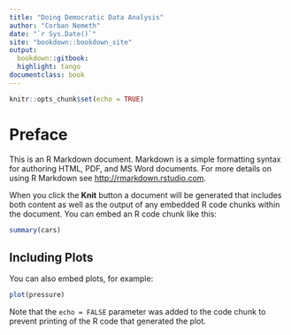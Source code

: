 ```yaml
---
title: "Doing Democratic Data Analysis"
author: "Corban Nemeth"
date: "`r Sys.Date()`"
site: "bookdown::bookdown_site"
output: 
  bookdown::gitbook: 
  highlight: tango
documentclass: book
---
```


```r
knitr::opts_chunk$set(echo = TRUE)
```

# Preface

This is an R Markdown document. Markdown is a simple formatting syntax for authoring HTML, PDF, and MS Word documents. For more details on using R Markdown see <http://rmarkdown.rstudio.com>.

When you click the **Knit** button a document will be generated that includes both content as well as the output of any embedded R code chunks within the document. You can embed an R code chunk like this:

```r
summary(cars)
```

## Including Plots

You can also embed plots, for example:

```r
plot(pressure)
```

Note that the `echo = FALSE` parameter was added to the code chunk to prevent printing of the R code that generated the plot.
